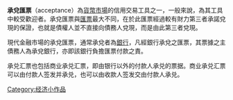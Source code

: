 {{专家}}
{{Expand |time=2011-11-30T03:33:08+00:00 }} 
'''承兌匯票'''（acceptance）為[[貨幣市場|貨幣市場]]的信用交易工具之一，一般來說，為其工具中較受歡迎者。承兌匯票與[[匯票|匯票]]最大不同，在於此匯票經過較有財力第三者承諾兌現的保證，也就是債權人並不直接向債務人兌現，而是由此第三者兌現。

現代金融市場的承兌匯票，通常承兌者為[[銀行|銀行]]，凡經銀行承兌之匯票，其票據之主債務人為承兌銀行，亦即該銀行負擔匯票付款之責。

承兑汇票也包括商业承兑汇票，即由银行以外的付款人承兑的票据。商业承兑汇票可以由付款人签发并承兑，也可以由收款人签发交由付款人承兑。

[[Category:经济小作品|Category:经济小作品]]